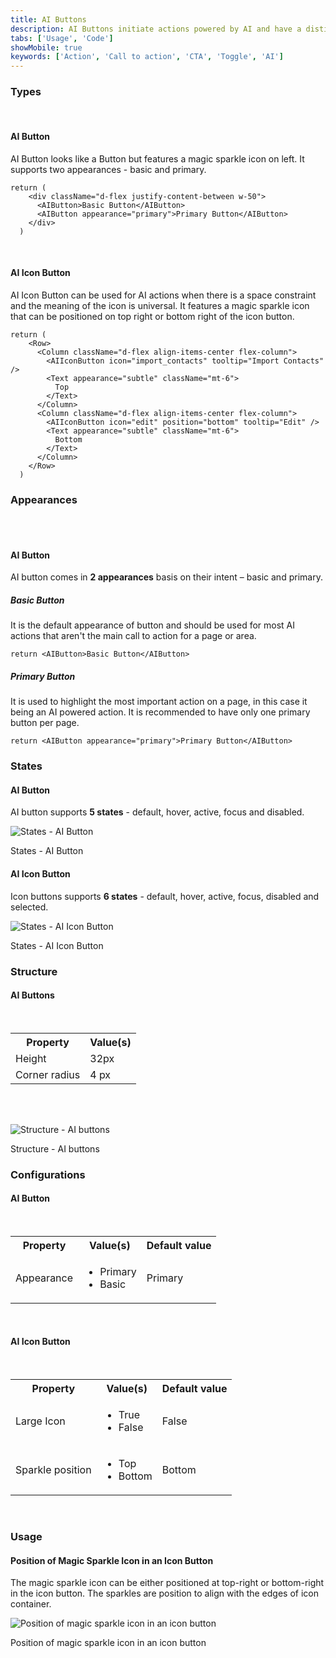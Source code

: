 ```yaml
---
title: AI Buttons
description: AI Buttons initiate actions powered by AI and have a distinct appearance to signal users that the action utilizes AI capabilities.
tabs: ['Usage', 'Code']
showMobile: true
keywords: ['Action', 'Call to action', 'CTA', 'Toggle', 'AI']
---
```


### Types

<br/>

#### AI Button

AI Button looks like a Button but features a magic sparkle icon on left. It supports two appearances - basic and primary. 


```tsx
return (
    <div className="d-flex justify-content-between w-50">
      <AIButton>Basic Button</AIButton>
      <AIButton appearance="primary">Primary Button</AIButton>
    </div>
  )
```


<br/>

#### AI Icon Button

AI Icon Button can be used for AI actions when there is a space constraint and the meaning of the icon is universal. It features a magic sparkle icon that can be positioned on top right or bottom right of the icon button.


```tsx
return (
    <Row>
      <Column className="d-flex align-items-center flex-column">
        <AIIconButton icon="import_contacts" tooltip="Import Contacts" />
        <Text appearance="subtle" className="mt-6">
          Top
        </Text>
      </Column>
      <Column className="d-flex align-items-center flex-column">
        <AIIconButton icon="edit" position="bottom" tooltip="Edit" />
        <Text appearance="subtle" className="mt-6">
          Bottom
        </Text>
      </Column>
    </Row>
  )
```


### Appearances

<br/>
<br/>

#### AI Button

AI button comes in **2 appearances** basis on their intent – basic and primary.

##### Basic Button

It is the default appearance of button and should be used for most AI actions that aren't the main call to action for a page or area.


```tsx
return <AIButton>Basic Button</AIButton>
```


##### Primary Button

It is used to highlight the most important action on a page, in this case it being an AI powered action. It is recommended to have only one primary button per page.


```tsx
return <AIButton appearance="primary">Primary Button</AIButton>
```


### States

#### AI Button

AI button supports **5 states** - default, hover, active, focus and disabled.

![States - AI Button](./images/States-AI-button.png)
<Caption>States - AI Button</Caption>

#### AI Icon Button

Icon buttons supports **6 states** - default, hover, active, focus, disabled and selected.

![States - AI Icon Button](./images/States-AI-Icon-button.png)
<Caption>States - AI Icon Button</Caption>

### Structure

#### AI Buttons

<br />

<table style={{width: "100%"}}>
  <tbody>
    <tr>
      <th style={{width:"50%",  textAlign: "left"}}>Property</th>
      <th style={{width:"50%",  textAlign: "left"}}>Value(s)</th>
    </tr>
    <tr style={{verticalAlign: "top"}}>
      <td>Height</td>
      <td>32px</td>
    </tr>
    <tr style={{verticalAlign: "top"}}>
      <td>Corner radius</td>
      <td>4 px</td>
    </tr>
  </tbody>
</table>

<br />
<br />

![Structure - AI buttons](./images/structure.png)
<Caption>Structure - AI buttons</Caption>

### Configurations

#### AI Button

<br />

<table style={{width: "100%"}}>
  <tbody>
    <tr>
      <th style={{width:"33%",  textAlign: "left"}}>Property</th>
      <th style={{width:"33%",  textAlign: "left"}}>Value(s)</th>
      <th style={{width:"33%",  textAlign: "left"}}>Default value</th>
    </tr>
    <tr style={{verticalAlign: "top"}}>
      <td>Appearance</td>
      <td>
          <ul>
              <li>Primary</li>
              <li>Basic</li>
          </ul>
      </td>
      <td>Primary</td>
    </tr>
  </tbody>
</table>
<br/>

#### AI Icon Button

<br />

<table style={{width: "100%"}}>
  <tbody>
    <tr>
      <th style={{width:"33%",  textAlign: "left"}}>Property</th>
      <th style={{width:"33%",  textAlign: "left"}}>Value(s)</th>
      <th style={{width:"33%",  textAlign: "left"}}>Default value</th>
    </tr>
    <tr style={{verticalAlign: "top"}}>
      <td>Large Icon</td>
      <td>
          <ul>
              <li>True</li>
              <li>False</li>
          </ul>
      </td>
      <td>False</td>
    </tr>
    <tr style={{verticalAlign: "top"}}>
      <td>Sparkle position</td>
      <td>
          <ul>
              <li>Top</li>
              <li>Bottom</li>
          </ul>
      </td>
      <td>Bottom</td>
    </tr>
  </tbody>
</table>
<br/>

### Usage

#### Position of Magic Sparkle Icon in an Icon Button

The magic sparkle icon can be either positioned at top-right or bottom-right in the icon button. The sparkles are position to align with the edges of icon container.

![Position of magic sparkle icon in an icon button](./images/position-sparkle-icon.png)
<Caption>Position of magic sparkle icon in an icon button</Caption>
